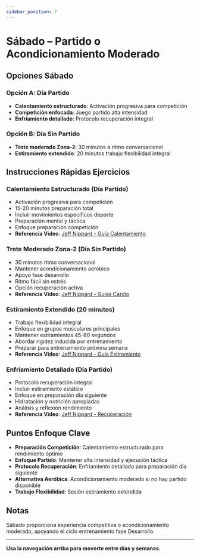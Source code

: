 ```yaml
---
sidebar_position: 7
---
```



<WorkoutNav weekNumber={5} />

# Sábado – Partido o Acondicionamiento Moderado

## Opciones Sábado

### Opción A: Día Partido
- **Calentamiento estructurado**: Activación progresiva para competición
- **Competición enfocada**: Juego partido alta intensidad
- **Enfriamiento detallado**: Protocolo recuperación integral

### Opción B: Día Sin Partido
- **Trote moderado Zona-2**: 30 minutos a ritmo conversacional
- **Estiramiento extendido**: 20 minutos trabajo flexibilidad integral

## Instrucciones Rápidas Ejercicios

### Calentamiento Estructurado (Día Partido)
- Activación progresiva para competición
- 15-20 minutos preparación total
- Incluir movimientos específicos deporte
- Preparación mental y táctica
- Enfoque preparación competición
- **Referencia Video**: [Jeff Nippard - Guía Calentamiento](https://www.youtube.com/watch?v=8wPpK6xW9s8)

### Trote Moderado Zona-2 (Día Sin Partido)
- 30 minutos ritmo conversacional
- Mantener acondicionamiento aeróbico
- Apoyo fase desarrollo
- Ritmo fácil sin estrés
- Opción recuperación activa
- **Referencia Video**: [Jeff Nippard - Guías Cardio](https://www.youtube.com/watch?v=Kl0ht3ow8TQ)

### Estiramiento Extendido (20 minutos)
- Trabajo flexibilidad integral
- Enfoque en grupos musculares principales
- Mantener estiramientos 45-60 segundos
- Abordar rigidez inducida por entrenamiento
- Preparar para entrenamiento próxima semana
- **Referencia Video**: [Jeff Nippard - Guía Estiramiento](https://www.youtube.com/watch?v=8wPpK6xW9s8)

### Enfriamiento Detallado (Día Partido)
- Protocolo recuperación integral
- Incluir estiramiento estático
- Enfoque en preparación día siguiente
- Hidratación y nutrición apropiadas
- Análisis y reflexión rendimiento
- **Referencia Video**: [Jeff Nippard - Recuperación](https://www.youtube.com/watch?v=8wPpK6xW9s8)

## Puntos Enfoque Clave

- **Preparación Competición**: Calentamiento estructurado para rendimiento óptimo
- **Enfoque Partido**: Mantener alta intensidad y ejecución táctica
- **Protocolo Recuperación**: Enfriamiento detallado para preparación día siguiente
- **Alternativa Aeróbica**: Acondicionamiento moderado si no hay partido disponible
- **Trabajo Flexibilidad**: Sesión estiramiento extendida

## Notas

Sábado proporciona experiencia competitiva o acondicionamiento moderado, apoyando el ciclo entrenamiento fase Desarrollo.

---

**Usa la navegación arriba para moverte entre días y semanas.**
